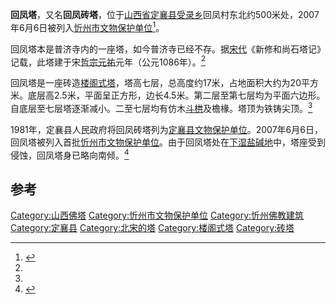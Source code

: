 {{文物保护单位
|省名=山西省
|市/县名=忻州市
|图片=
|名称=回凤塔
|编号=
|级别=C
|分类=古建筑
|时代=[[宋代|宋代]]
|所在=[[定襄县|定襄县]][[受录乡|受录乡]]回凤村东北约500米处
|坐标 ={{coord|38|34|32|N|112|54|12.4|E|type:landmark|display=inline,title}}
|登录=2007年6月6日
}}
'''回凤塔'''，又名'''回凤砖塔'''，位于[[山西省|山西省]][[定襄县|定襄县]][[受录乡|受录乡]]回凤村东北约500米处，2007年6月6日被列入[[忻州市文物保护单位|忻州市文物保护单位]]<ref name=xzrb>{{cite news|title=回凤塔|url=http://szb.xzrbw.com/File/xinzhouribaowenhualvyouzhoukan/2013-5-19/20130519101801.htm?id=42247|accessdate=2013-07-22|newspaper=忻州日报网|date=2013-05-19|deadurl=yes|archiveurl=https://web.archive.org/web/20131101153623/http://szb.xzrbw.com/File/xinzhouribaowenhualvyouzhoukan/2013-5-19/20130519101801.htm?id=42247|archivedate=2013-11-01}}</ref>。

回凤塔本是普济寺内的一座塔，如今普济寺已经不存。据[[宋代|宋代]]《新修和尚石塔记》记载，此塔建于宋[[哲宗|哲宗]][[元祐_(年號)|元祐]]元年（公元1086年）。<ref name=xzrb/>

回凤塔是一座砖造[[楼阁式塔|楼阁式塔]]，塔高七层，总高度约17米，占地面积大约为20平方米。底层高2.5米，平面呈正方形，边长4.5米。第二层至第七层均为平面六边形。自底层至七层塔逐渐减小。二至七层均有仿木[[斗栱|斗栱]]及檐椽。塔顶为铁铸尖顶。<ref name=xzrb/>

1981年，定襄县人民政府将回凤砖塔列为[[定襄县文物保护单位|定襄县文物保护单位]]。2007年6月6日，回凤塔被列入首批[[忻州市文物保护单位|忻州市文物保护单位]]。由于回凤塔处在[[下湿盐碱地|下湿盐碱地]]中，塔座受到侵蚀，回凤塔身已略向南倾。<ref name=xzzx>{{cite news|title=定襄砖塔|url=http://dxw.xzrbw.com/info/1031/1794.htm|accessdate=2013-10-30|newspaper=忻州在线|date=2012-06-17|archive-url=https://web.archive.org/web/20130525033511/http://dxw.xzrbw.com/info/1031/1794.htm|archive-date=2013-05-25|dead-url=yes}}</ref>

== 参考 ==
{{reflist}}

{{山西小作品}}

[[Category:山西佛塔|Category:山西佛塔]]
[[Category:忻州市文物保护单位|Category:忻州市文物保护单位]]
[[Category:忻州佛教建筑|Category:忻州佛教建筑]]
[[Category:定襄县|Category:定襄县]]
[[Category:北宋的塔|Category:北宋的塔]]
[[Category:楼阁式塔|Category:楼阁式塔]]
[[Category:砖塔|Category:砖塔]]